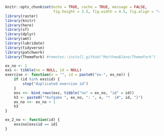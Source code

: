```r
knitr::opts_chunk$set(echo = TRUE, cache = TRUE, message = FALSE, 
                      fig.height = 3.5, fig.width = 4.5, fig.align = "center")
library(raster)
library(knitr)
library(here)
library(sf)
library(dplyr)
library(amt)
library(lubridate)
library(tidyverse)
library(patchwork)
library(ThemePark) #remotes::install_github("MatthewBJane/ThemePark")

ex_no <- 1
exs <- tibble(no = NULL, id = NULL)
exercise <- function(x = "", id = paste0("ex-", ex_no)) {
    if (id %in% exs$id) {
        stop("duplicated exercise id")
    }
    exs <<- bind_rows(exs, tibble("no" = ex_no, "id" = id))
    h3 <- paste0("*Aufgabe ", ex_no, ": ", x, "*  {#", id, "}")
    ex_no <<- ex_no + 1
    h3
}

ex_2_no <- function(id) {
    exs$no[exs$id == id]
}
```
